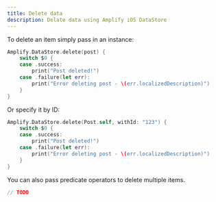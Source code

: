 ```yaml
---
title: Delete data
description: Delate data using Amplify iOS DataStore
---
```


To delete an item simply pass in an instance:

```swift
Amplify.DataStore.delete(post) {
    switch $0 {
    case .success:
        print("Post deleted!")
    case .failure(let err):
        print("Error deleting post - \(err.localizedDescription)")
    }
}
```

Or specify it by ID:

```swift
Amplify.DataStore.delete(Post.self, withId: "123") {
    switch $0 {
    case .success:
        print("Post deleted!")
    case .failure(let err):
        print("Error deleting post - \(err.localizedDescription)")
    }
}
```

You can also pass predicate operators to delete multiple items. 

```swift
// TODO
```
